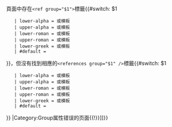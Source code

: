 頁面中存在<code><ref group="$1"></code>標籤{{#switch: $1
    | lower-alpha = 或<code>{{efn}}</code>模板
    | upper-alpha = 或<code>{{efn-ua}}</code>模板
    | lower-roman = 或<code>{{efn-lr}}</code>模板
    | upper-roman = 或<code>{{efn-ur}}</code>模板
    | lower-greek = 或<code>{{efn-lg}}</code>模板
    | #default = 
}}，但沒有找到相應的<code><references group="$1" /></code>標籤{{#switch: $1
    | lower-alpha = 或<code>{{notelist}}</code>模板
    | upper-alpha = 或<code>{{notelist-ua}}</code>模板
    | lower-roman = 或<code>{{notelist-lr}}</code>模板
    | upper-roman = 或<code>{{notelist-ur}}</code>模板
    | lower-greek = 或<code>{{notelist-lg}}</code>模板
    | #default = 
}}
{{namespace|namespace=0|then=[[Category:Group属性错误的条目|Category:Group属性错误的条目]]|else=[[Category:Group属性错误的页面{{!}}{{NAMESPACE}}|Category:Group属性错误的页面{{!}}{{NAMESPACE}}]]}}